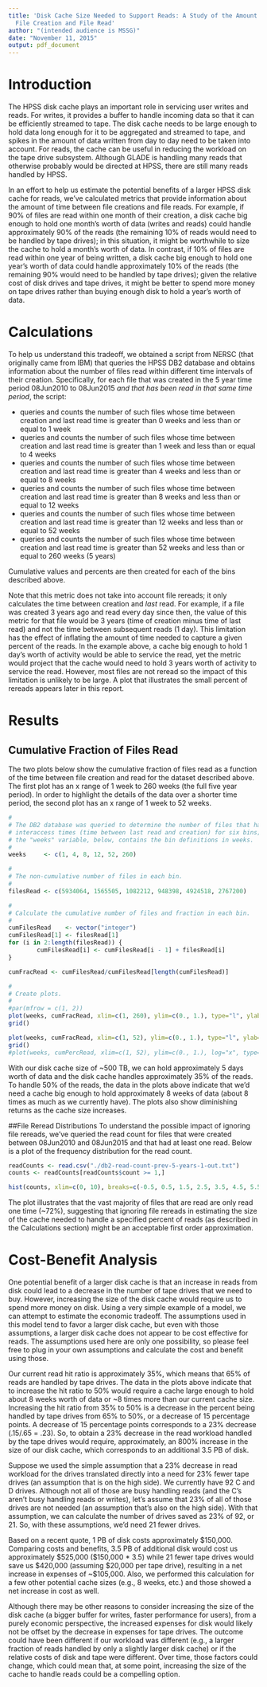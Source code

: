 ```yaml
---
title: 'Disk Cache Size Needed to Support Reads: A Study of the Amount of Time Between
  File Creation and File Read'
author: "(intended audience is MSSG)"
date: "November 11, 2015"
output: pdf_document
---
```

# Introduction
The HPSS disk cache plays an important role in servicing user writes and reads. For writes, it provides a buffer to handle incoming data so that it can be efficiently streamed to tape. The disk cache needs to be large enough to hold data long enough for it to be aggregated and streamed to tape, and spikes in the amount of data written from day to day need to be taken into account. For reads, the cache can be useful in reducing the workload on the tape drive subsystem. Although GLADE is handling many reads that otherwise probably would be directed at HPSS, there are still many reads handled by HPSS.

In an effort to help us estimate the potential benefits of a larger HPSS disk cache for reads, we've calculated metrics that provide information about the amount of time between file creations and file reads. For example, if 90% of files are read within one month of their creation, a disk cache big enough to hold one month's worth of data (writes and reads) could handle approximately 90% of the reads (the remaining 10% of reads would need to be handled by tape drives); in this situation, it might be worthwhile to size the cache to hold a month's worth of data. In contrast, if 10% of files are read within one year of being written, a disk cache big enough to hold one year's worth of data could handle approximately 10% of the reads (the remaining 90% would need to be handled by tape drives); given the relative cost of disk drives and tape drives, it might be better to spend more money on tape drives rather than buying enough disk to hold a year's worth of data. 

# Calculations
To help us understand this tradeoff, we obtained a script from NERSC (that originally came from IBM) that queries the HPSS DB2 database and obtains information about the number of files read within different time intervals of their creation. Specifically, for each file that was created in the 5 year time period 08Jun2010 to 08Jun2015 *and that has been read in that same time period*, the script: 

* queries and counts the number of such files whose time between creation and last read time is greater than 0 weeks and less than or equal to 1 week
* queries and counts the number of such files whose time between creation and last read time is greater than 1 week and less than or equal to 4 weeks
* queries and counts the number of such files whose time between creation and last read time is greater than 4 weeks and less than or equal to 8 weeks
* queries and counts the number of such files whose time between creation and last read time is greater than 8 weeks and less than or equal to 12 weeks
* queries and counts the number of such files whose time between creation and last read time is greater than 12 weeks and less than or equal to 52 weeks
* queries and counts the number of such files whose time between creation and last read time is greater than 52 weeks and less than or equal to 260 weeks (5 years)

Cumulative values and percents are then created for each of the bins described above.   

Note that this metric does not take into account file rereads; it only calculates the time between creation and *last* read. For example, if a file was created 3 years ago and read every day since then, the value of this metric for that file would be 3 years (time of creation minus time of last read) and not the time between subsequent reads (1 day). This limitation has the effect of inflating the amount of time needed to capture a given percent of the reads. In the example above, a cache big enough to hold 1 day's worth of activity would be able to service the read, yet the metric would project that the cache would need to hold 3 years worth of activity to service the read. However, most files are not reread so the impact of this limitation is unlikely to be large. A plot that illustrates the small percent of rereads appears later in this report.

# Results
## Cumulative Fraction of Files Read
The two plots below show the cumulative fraction of files read as a function of the time between file creation and read for the dataset described above. The first plot has an x range of 1 week to 260 weeks (the full five year period). In order to highlight the details of the data over a shorter time period, the second plot has an x range of 1 week to 52 weeks.   
   
\vspace{1cm}

```r
#
# The DB2 database was queried to determine the number of files that had
# interaccess times (time between last read and creation) for six bins;
# the "weeks" variable, below, contains the bin definitions in weeks. 
#
weeks     <- c(1, 4, 8, 12, 52, 260)

#
# The non-cumulative number of files in each bin.
#
filesRead <- c(5934064, 1565505, 1082212, 948398, 4924518, 2767200)

#
# Calculate the cumulative number of files and fraction in each bin.
#
cumFilesRead    <- vector("integer")
cumFilesRead[1] <- filesRead[1]
for (i in 2:length(filesRead)) {
        cumFilesRead[i] <- cumFilesRead[i - 1] + filesRead[i]
}

cumFracRead <- cumFilesRead/cumFilesRead[length(cumFilesRead)]

#
# Create plots.
#
#par(mfrow = c(1, 2))
plot(weeks, cumFracRead, xlim=c(1, 260), ylim=c(0., 1.), type="l", ylab="cumulative fraction read", xlab="weeks between creation and last read", main="Cumulative Fraction of Files Read by Interval between Creation\n and Last Read") 
grid()
```
  
    
  
  
```r
plot(weeks, cumFracRead, xlim=c(1, 52), ylim=c(0., 1.), type="l", ylab="cumulative fraction read", xlab="weeks between creation and last read", main="Cumulative Fraction of Files Read by Interval between Creation\n and Last Read")
grid()
#plot(weeks, cumPercRead, xlim=c(1, 52), ylim=c(0., 1.), log="x", type="l", ylab="cumulative percent read", xlab="weeks between creation and last read", main="Cumulative Percent of Files Read by Interval between Creation\n and Last Read")
```

\vspace{1cm}

With our disk cache size of ~500 TB, we can hold approximately 5 days worth of data and the disk cache handles approximately 35% of the reads. To handle 50% of the reads, the data in the plots above indicate that we'd need a cache big enough to hold approximately 8 weeks of data (about 8 times as much as we currently have). The plots also show diminishing returns as the cache size increases.

##File Reread Distributions
To understand the possible impact of ignoring file rereads, we've queried the read count for files that were created between 08Jun2010 and 08Jun2015 and that had at least one read. Below is a plot of the frequency distribution for the read count.

```r
readCounts <- read.csv("./db2-read-count-prev-5-years-1-out.txt")
counts <- readCounts[readCounts$count >= 1,]
```
```r
hist(counts, xlim=c(0, 10), breaks=c(-0.5, 0.5, 1.5, 2.5, 3.5, 4.5, 5.5, 6.5, 7.5, 8.5, 9.5, 10.5, 200000), main="Distribution of File Read Counts Greater than Zero\n for Files Written between 08Jun2010 and 08Jun2015", xlab="read count", ylim=c(0., 1.), col="blue")
```

The plot illustrates that the vast majority of files that are read are only read one time (~72%), suggesting that ignoring file rereads in estimating the size of the cache needed to handle a specified percent of reads (as described in the Calculations section) might be an acceptable first order approximation.

# Cost-Benefit Analysis
One potential benefit of a larger disk cache is that an increase in reads from disk could lead to a decrease in the number of tape drives that we need to buy. However, increasing the size of the disk cache would require us to spend more money on disk. Using a very simple example of a model, we can attempt to estimate the economic tradeoff.  The assumptions used in this model tend to favor a larger disk cache, but even with those assumptions, a larger disk cache does not appear to be cost effective for reads. The assumptions used here are only one possibility, so please feel free to plug in your own assumptions and calculate the cost and benefit using those.

Our current read hit ratio is approximately 35%, which means that 65% of reads are handled by tape drives. The data in the plots above indicate that to increase the hit ratio to 50% would require a cache large enough to hold about 8 weeks worth of data or ~8 times more than our current cache size. Increasing the hit ratio from 35% to 50% is a decrease in the percent being handled by tape drives from 65% to 50%, or a decrease of 15 percentage points. A decrease of 15 percentage points corresponds to a 23% decrease (.15/.65 = .23).  So, to obtain a 23% decrease in the read workload handled by the tape drives would require, approximately, an 800% increase in the size of our disk cache, which corresponds to an additional 3.5 PB of disk.

Suppose we used the simple assumption that a 23% decrease in read workload for the drives translated directly into a need for 23% fewer tape drives (an assumption that is on the high side).  We currently have 92 C and D drives. Although not all of those are busy handling reads (and the C's aren't busy handling reads or writes), let's assume that 23% of all of those drives are not needed (an assumption that's also on the high side). With that assumption, we can calculate the number of drives saved as 23% of 92, or 21. So, with these assumptions, we'd need 21 fewer drives. 

Based on a recent quote, 1 PB of disk costs approximately $150,000. Comparing costs and benefits, 3.5 PB of additional disk would cost us approximately $525,000 ($150,000 * 3.5) while 21 fewer tape drives would save us $420,000 (assuming $20,000 per tape drive), resulting in a net increase in expenses of ~$105,000. Also, we performed this calculation for a few other potential cache sizes (e.g., 8 weeks, etc.) and those showed a net increase in cost as well.

Although there may be other reasons to consider increasing the size of the disk cache (a bigger buffer for writes, faster performance for users), from a purely economic perspective, the increased expenses for disk would likely not be offset by the decrease in expenses for tape drives. The outcome could have been different if our workload was different (e.g., a larger fraction of reads handled by only a slightly larger disk cache) or if the relative costs of disk and tape were different. Over time, those factors could change, which could mean that, at some point, increasing the size of the cache to handle reads could be a compelling option.




